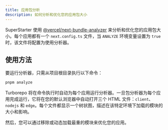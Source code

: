 ```yaml
---
title: 应用包分析
description: 如何分析和优化您的应用包大小
---
```


SuperStarter 使用 [@vercel/next-bundle-analyzer](https://github.com/vercel/next-bundle-analyzer) 来分析和优化您的应用包大小。每个应用都有一个 `next.config.ts` 文件，当 `ANALYZE` 环境变量设置为 `true` 时，该文件将配置为使用分析器。

## 使用方法

要运行分析器，只需从项目根目录执行以下命令：

```sh Terminal
pnpm analyze
```

Turborepo 将在命令执行时自动为每个应用运行分析器。一旦包分析器为每个应用完成运行，它将在您的默认浏览器中自动打开三个 HTML 文件：`client`、`nodejs` 和 `edge`。每个文件都显示一个树状图，描述在该特定环境下加载的模块的大小和影响。

然后，您可以通过移除或动态加载最重的模块来优化您的应用。